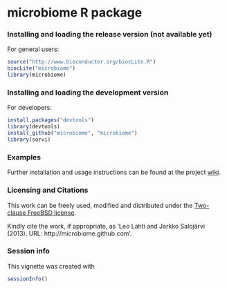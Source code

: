 <!--
%\VignetteEngine{knitr}
%\VignetteIndexEntry{An R Markdown Vignette made with knitr}
-->

microbiome R package
===========

### Installing and loading the release version (not available yet)

For general users:

```r
source("http://www.bioconductor.org/biocLite.R")
biocLite("microbiome")
library(microbiome)
```

### Installing and loading the development version

For developers:

```r
install.packages("devtools")
library(devtools)
install_github("microbiome", "microbiome")
library(sorvi)
```

### Examples

Further installation and usage instructions can be found at the
project [wiki](https://github.com/microbiome/microbiome/wiki/). 


### Licensing and Citations

This work can be freely used, modified and distributed under the 
[Two-clause FreeBSD license](http://en.wikipedia.org/wiki/BSD\_licenses).

Kindly cite the work, if appropriate, as 'Leo Lahti and Jarkko Salojärvi (2013). URL: http://microbiome.github.com'. 


### Session info


This vignette was created with

```r
sessionInfo()
```




